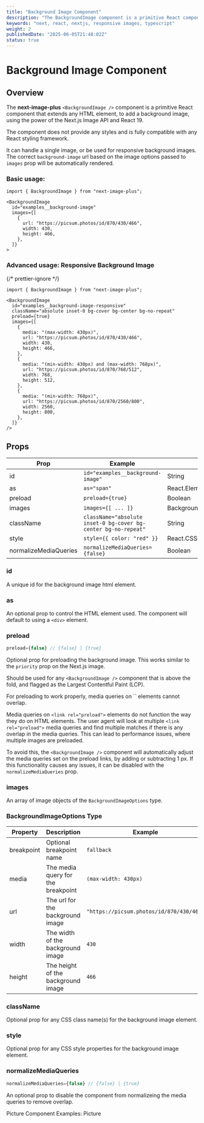 ```yaml
---
title: "Background Image Component"
description: "The BackgroundImage component is a primitive React component that extends any HTML element, to add a background image, using the power of the Next.js Image API and React 19."
keywords: "next, react, nextjs, responsive images, typescript"
weight: 2
publishedDate: "2025-06-05T21:48:02Z"
status: true
---
```


# Background Image Component

## Overview

The **next-image-plus** `<BackgroundImage />` component is a primitive React component that extends any HTML element, to add a background image,
using the power of the Next.js Image API and React 19.

The component does not provide any styles and is fully compatible with any React styling framework.

It can handle a single image, or be used for responsive background images. The correct `background-image` url based on the image options passed to `images` prop will be automatically rendered.

### Basic usage:

```tsx
import { BackgroundImage } from "next-image-plus";

<BackgroundImage
  id="examples__background-image"
  images={[
    {
      url: "https://picsum.photos/id/870/430/466",
      width: 430,
      height: 466,
    },
  ]}
>
```

### Advanced usage: Responsive Background Image

{/* prettier-ignore */}
```tsx
import { BackgroundImage } from "next-image-plus";

<BackgroundImage
  id="examples__background-image-responsive"
  className="absolute inset-0 bg-cover bg-center bg-no-repeat"
  preload={true}
  images={[
    {
      media: "(max-width: 430px)",
      url: "https://picsum.photos/id/870/430/466",
      width: 430,
      height: 466,
    },
    {
      media: "(min-width: 430px) and (max-width: 768px)",
      url: "https://picsum.photos/id/870/768/512",
      width: 768,
      height: 512,
    },
    {
      media: "(min-width: 768px)",
      url: "https://picsum.photos/id/870/2560/800",
      width: 2560,
      height: 800,
    },
  ]}
/>
```

## Props

| Prop                  | Example                                                        | Type                     | Status   |
| --------------------- | -------------------------------------------------------------- | ------------------------ | -------- |
| id                    | `id="examples__background-image"`                              | String                   | Required |
| as                    | `as="span"`                                                    | React.ElementType        | -        |
| preload               | `preload={true}`                                               | Boolean                  | -        |
| images                | `images={[ ... ]}`                                             | BackgroundImageOptions[] | Required |
| className             | `className="absolute inset-0 bg-cover bg-center bg-no-repeat"` | String                   | -        |
| style                 | `style={{ color: "red" }}`                                     | React.CSSProperties      | -        |
| normalizeMediaQueries | `normalizeMediaQueries={false}`                                | Boolean                  | -        |

### id

A unique id for the background image html element.

### as

An optional prop to control the HTML element used. The component will default to using a `<div>` element.

### preload

```ts
preload={false} // {false} | {true}
```

Optional prop for preloading the background image. This works similar to the `priority` prop on the Next.js image.

Should be used for any `<BackgroundImage />` component that is above the fold, and flagged as the Largest Contentful Paint (LCP).

<Callout type="important">
For preloading to work properly, media queries on `<link rel="preload">` elements cannot overlap.

Media queries on `<link rel="preload">` elements do not function the way they do on HTML elements.
The user agent will look at multiple `<link rel="preload">` media queries and find multiple matches if there is any overlap in the media queries.
This can lead to performance issues, where multiple images are preloaded.

To avoid this, the `<BackgroundImage />` component will automatically adjust the media queries set on the preload links, by adding or subtracting 1 px.
If this functionality causes any issues, it can be disabled with the `normalizeMediaQueries` prop.

</Callout>

### images

An array of image objects of the `BackgroundImageOptions` type.

### BackgroundImageOptions Type

| Property   | Description                        | Example                                  | Type   | Status   |
| ---------- | ---------------------------------- | ---------------------------------------- | ------ | -------- |
| breakpoint | Optional breakpoint name           | `fallback`                               | string | -        |
| media      | The media query for the breakpoint | `(max-width: 430px)`                     | string | -        |
| url        | The url for the background image   | `"https://picsum.photos/id/870/430/466"` | string | Required |
| width      | The width of the background image  | `430`                                    | number | Required |
| height     | The height of the background image | `466`                                    | number | Required |

### className

Optional prop for any CSS class name(s) for the background image element.

### style

Optional prop for any CSS style properties for the background image element.

### normalizeMediaQueries

```ts
normalizeMediaQueries={false} // {false} | {true}
```

An optional prop to disable the component from normalizeing the media queries to remove overlap.

<PageNav>
  <PageNavItem href="/docs/picture" direction="prev">
    Picture Component
  </PageNavItem>
  <PageNavItem href="/examples/picture" direction="next">
    Examples: Picture
  </PageNavItem>
</PageNav>
